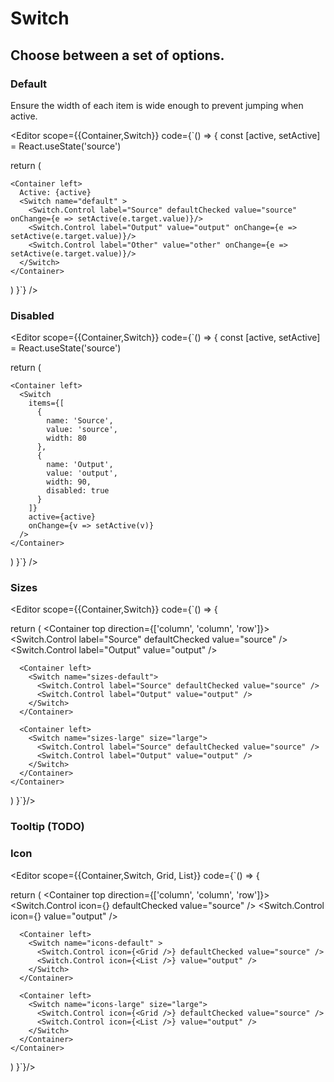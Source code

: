 
<Spacer y={0.6} />

# Switch

<Spacer y={0.8} />

## Choose between a set of options.

<Spacer y={2} />

### Default

Ensure the width of each item is wide enough to prevent jumping when active.

<Spacer />

<Editor
  scope={{Container,Switch}}
  code={`() => {
  const [active, setActive] = React.useState('source')

return (

    <Container left>
      Active: {active}
      <Switch name="default" >
        <Switch.Control label="Source" defaultChecked value="source" onChange={e => setActive(e.target.value)}/>
        <Switch.Control label="Output" value="output" onChange={e => setActive(e.target.value)}/>
        <Switch.Control label="Other" value="other" onChange={e => setActive(e.target.value)}/>
      </Switch>
    </Container>

)
}`}
/>

<Spacer y={2} />

### Disabled

<Editor
  scope={{Container,Switch}}
  code={`() => {
  const [active, setActive] = React.useState('source')

return (

    <Container left>
      <Switch
        items={[
          {
            name: 'Source',
            value: 'source',
            width: 80
          },
          {
            name: 'Output',
            value: 'output',
            width: 90,
            disabled: true
          }
        ]}
        active={active}
        onChange={v => setActive(v)}
      />
    </Container>

)
}`}
/>

<Spacer y={2} />

### Sizes

<Editor
  scope={{Container,Switch}}
  code={`() => {
  
  return (
    <Container top direction={['column', 'column', 'row']}>
      <Container left>
        <Switch name="sizes-small" size="small">
          <Switch.Control label="Source" defaultChecked value="source" />
          <Switch.Control label="Output" value="output" />
        </Switch>
      </Container>

      <Container left>
        <Switch name="sizes-default">
          <Switch.Control label="Source" defaultChecked value="source" />
          <Switch.Control label="Output" value="output" />
        </Switch>
      </Container>

      <Container left>
        <Switch name="sizes-large" size="large">
          <Switch.Control label="Source" defaultChecked value="source" />
          <Switch.Control label="Output" value="output" />
        </Switch>
      </Container>
    </Container>

)
}`}/>

<Spacer y={2} />

### Tooltip (TODO)

<Spacer y={2} />

### Icon

<Editor 
  scope={{Container,Switch, Grid, List}}
  code={`() => {
    
  return (
	  <Container top direction={['column', 'column', 'row']}>
      <Container left>
        <Switch name="icons-small" size="small">
          <Switch.Control icon={<Grid />} defaultChecked value="source" />
          <Switch.Control icon={<List />} value="output" />
        </Switch>
      </Container>

      <Container left>
        <Switch name="icons-default" >
          <Switch.Control icon={<Grid />} defaultChecked value="source" />
          <Switch.Control icon={<List />} value="output" />
        </Switch>
      </Container>

      <Container left>
        <Switch name="icons-large" size="large">
          <Switch.Control icon={<Grid />} defaultChecked value="source" />
          <Switch.Control icon={<List />} value="output" />
        </Switch>
      </Container>
    </Container>

)
}`}/>
